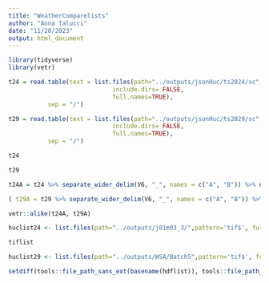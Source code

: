 ```yaml
---
title: "WeatherComparelists"
author: "Anna Talucci"
date: "11/28/2023"
output: html_document
---
```


```r
library(tidyverse)
library(vetr)
```



```r
t24 = read.table(text = list.files(path="../outputs/jsonHuc/ts2024/sc",pattern='json$',
                             include.dirs= FALSE,
                             full.names=TRUE),
           sep = "/")
```

```r
t29 = read.table(text = list.files(path="../outputs/jsonHuc/ts2029/sc",pattern='json$',
                             include.dirs= FALSE,
                             full.names=TRUE),
           sep = "/")
```

```r
t24 
```

```r
t29
```


```r
t24A = t24 %>% separate_wider_delim(V6, "_", names = c("A", "B")) %>% dplyr::select(A) 
```

```r
( t29A = t29 %>% separate_wider_delim(V6, "_", names = c("A", "B")) %>% dplyr::select(A) )
```


```r
vetr::alike(t24A, t29A)
```
```r
huclist24 <- list.files(path="../outputs/j01m03_3/",pattern='tif$', full.names = TRUE)
```

```r
tiflist
```

```r
huclist29 <- list.files(path="../outputs/WSA/Batch5",pattern='tif$', full.names = TRUE)
```
```r
setdiff(tools::file_path_sans_ext(basename(hdflist)), tools::file_path_sans_ext(basename(tiflist)))
```